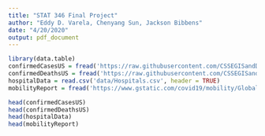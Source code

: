 ```yaml
---
title: "STAT 346 Final Project"
author: "Eddy D. Varela, Chenyang Sun, Jackson Bibbens"
date: "4/20/2020"
output: pdf_document
---
```


```r
library(data.table)
confirmedCasesUS = fread('https://raw.githubusercontent.com/CSSEGISandData/COVID-19/master/csse_covid_19_data/csse_covid_19_time_series/time_series_covid19_confirmed_US.csv')
confirmedDeathsUS = fread('https://raw.githubusercontent.com/CSSEGISandData/COVID-19/master/csse_covid_19_data/csse_covid_19_time_series/time_series_covid19_deaths_US.csv')
hospitalData = read.csv('data/Hospitals.csv', header = TRUE)
mobilityReport = fread('https://www.gstatic.com/covid19/mobility/Global_Mobility_Report.csv')

head(confirmedCasesUS)
head(confirmedDeathsUS)
head(hospitalData)
head(mobilityReport)
```

